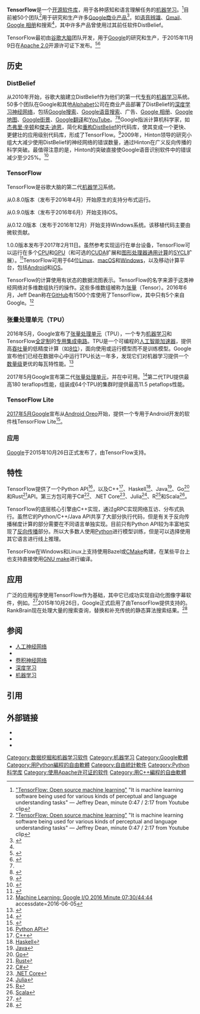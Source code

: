 {{术语}}
{{TA|G1=IT}}
{{Infobox software
|name=TensorFlow
|logo=[[File:TensorFlowLogo.svg|220px]]
|developer=[[谷歌大脑|谷歌大脑]]团队<ref name=Credits />
|released={{start date and age|2015|11|09}}
| latest release version = {{LSR/wikidata}}
|programming language=[[Python|Python]]、[[C++|C++]]、[[CUDA|CUDA]]
|platform=[[Linux|Linux]]、[[macOS|macOS]]、[[Windows|Windows]]、[[Android|Android]]
|genre=[[机器学习|机器学习]][[库_(计算机)|库]]
|license=[[Apache_2.0|Apache 2.0开源许可证]]
|website={{URL|https://www.tensorflow.org/}}<br>{{URL|https://tensorflow.google.cn/}}<ref>{{Cite web |url=https://studygolang.com/topics/3393 |title=Google 为 TensorFlow 启用 tensorflow.google.cn 域名 |accessdate=2020-11-08 |archive-date=2020-11-16 |archive-url=https://web.archive.org/web/20201116054254/https://studygolang.com/topics/3393 |dead-url=no }}</ref>
}}
'''TensorFlow'''是一个[[开放源代码|开源]][[库_(计算机)|软件库]]，用于各种感知和语言理解任务的[[机器学习|机器学习]]。<ref name="YoutubeClip">[https://www.youtube.com/watch?v=oZikw5k_2FM "TensorFlow: Open source machine learning"] {{Wayback|url=https://www.youtube.com/watch?v=oZikw5k_2FM |date=20161215203539 }} "It is machine learning software being used for various  kinds of perceptual and language understanding tasks" — Jeffrey Dean, minute 0:47 / 2:17 from Youtube clip</ref>目前被50个团队<ref name="YoutubeClip">[https://www.youtube.com/watch?v=oZikw5k_2FM "TensorFlow: Open source machine learning"] {{Wayback|url=https://www.youtube.com/watch?v=oZikw5k_2FM |date=20161215203539 }} "It is machine learning software being used for various  kinds of perceptual and language understanding tasks" — Jeffrey Dean, minute 0:47 / 2:17 from Youtube clip</ref>{{Rp|min 0:15/2:17}}用于研究和生产许多[[Google产品列表|Google商业产品]]<ref name="whitepaper2015">{{Cite web|url=http://download.tensorflow.org/paper/whitepaper2015.pdf|title=TensorFlow: Large-scale machine learning on heterogeneous systems|accessdate=2015-11-10|date=2015-11-09|publisher=Google Research|archive-url=https://web.archive.org/web/20151120004649/http://download.tensorflow.org/paper/whitepaper2015.pdf|archive-date=2015-11-20|dead-url=no}}</ref>{{Rp|p.2}}，如[[语音辨識|语音辨識]]、[[Gmail|Gmail]]、[[Google_相册|Google 相册]]和搜索<ref name="YoutubeClip" />{{Rp|0:26/2:17}}，其中许多产品曾使用过其前任软件DistBelief。

TensorFlow最初由[[谷歌大脑|谷歌大脑]]团队开发，用于[[Google|Google]]的研究和生产，于2015年11月9日在[[Apache_2.0|Apache 2.0]]开源许可证下发布。<ref name="Credits">{{Cite web|url=http://tensorflow.org/about|title=Credits|accessdate=2015-11-10|archive-url=https://web.archive.org/web/20151117032147/http://tensorflow.org/about|archive-date=2015-11-17|dead-url=no}}</ref><ref name="Metz-Nov9">{{Cite web|url=http://www.wired.com/2015/11/google-open-sources-its-artificial-intelligence-engine/|title=Google Just Open Sourced TensorFlow, Its Artificial Intelligence Engine|accessdate=2015-11-10|date=2015-11-09|archive-url=https://web.archive.org/web/20151110064825/http://www.wired.com/2015/11/google-open-sources-its-artificial-intelligence-engine/|archive-date=2015-11-10|dead-url=no}}</ref>

== 历史 ==

=== DistBelief ===
从2010年开始，谷歌大脑建立DistBelief作为他们的第一代[[专有|专有]]的[[机器学习|机器学习]]系统。50多个团队在Google和其他[[Alphabet|Alphabet]]公司在商业产品部署了DistBelief的[[深度学习|深度学习]][[人工神经网络|神经网络]]，包括[[Google搜索|Google搜索]]、[[Google语音搜索|Google语音搜索]]、广告、[[Google_相册|Google 相册]]、[[Google地图|Google地图]]、[[Google街景|Google街景]]、[[Google翻译|Google翻译]]和[[YouTube|YouTube]]。<ref name="whitepaper2015"/><ref name="Perez">{{Cite web |url=http://techcrunch.com/2015/11/09/google-open-sources-the-machine-learning-tech-behind-google-photos-search-smart-reply-and-more/ |title=Google Open-Sources The Machine Learning Tech Behind Google Photos Search, Smart Reply And More |accessdate=2015-11-11 |date=2015-11-09 |archive-url=https://web.archive.org/web/20151110142025/http://techcrunch.com/2015/11/09/google-open-sources-the-machine-learning-tech-behind-google-photos-search-smart-reply-and-more/ |archive-date=2015-11-10 |dead-url=no }}</ref>Google指派计算机科学家，如[[杰弗里·辛顿|杰弗里·辛顿]]和[[傑夫·迪恩|傑夫·迪恩]]，简化和[[代码重构|重构]]DistBelief的代码库，使其变成一个更快、更健壮的应用级别代码库，形成了TensorFlow。<ref name="Oremus">{{Cite web |url=http://www.slate.com/blogs/future_tense/2015/11/09/google_s_tensorflow_is_open_source_and_it_s_about_to_be_a_huge_huge_deal.html |title=What Is TensorFlow, and Why Is Google So Excited About It? |accessdate=2015-11-11 |date=2015-11-11 |archive-url=https://web.archive.org/web/20151110205049/http://www.slate.com/blogs/future_tense/2015/11/09/google_s_tensorflow_is_open_source_and_it_s_about_to_be_a_huge_huge_deal.html |archive-date=2015-11-10 |dead-url=no }}</ref>2009年，Hinton领导的研究小组大大减少使用DistBelief的神经网络的错误数量，通过Hinton在广义反向传播的科学突破。最值得注意的是，Hinton的突破直接使Google语音识别软件中的错误减少至少25%。<ref name="Ward-Bailey">{{Cite web |url=http://www.csmonitor.com/Technology/2015/0914/Google-chairman-We-re-making-real-progress-on-artificial-intelligence |title=Google chairman: We’re making 'real progress' on artificial intelligence |accessdate=2015-11-25 |date=2015-11-25 |archive-url=https://web.archive.org/web/20151125203839/http://www.csmonitor.com/Technology/2015/0914/Google-chairman-We-re-making-real-progress-on-artificial-intelligence |archive-date=2015-11-25 |dead-url=no }}</ref>

=== TensorFlow ===
TensorFlow是谷歌大脑的第二代[[机器学习|机器学习]]系统。

从0.8.0版本（发布于2016年4月）开始原生的支持分布式运行。

从0.9.0版本（发布于2016年6月）开始支持iOS。

从0.12.0版本（发布于2016年12月）开始支持Windows系统。该移植代码主要由微软贡献。

1.0.0版本发布于2017年2月11日。虽然参考实现运行在单台设备，TensorFlow可以运行在多个[[CPU|CPU]]和[[圖形處理器|GPU]]（和可选的[[CUDA|CUDA]]扩展和[[图形处理器通用计算|图形处理器通用计算]]的[[SYCL|SYCL]]扩展）。<ref name="Metz-Nov10">{{Cite news |url=http://www.wired.com/2015/11/googles-open-source-ai-tensorflow-signals-fast-changing-hardware-world/ |title=TensorFlow, Google's Open Source AI , Points to a Fast-Changing Hardware World |last=Metz |first=Cade |date=2015-11-10 |accessdate=2015-11-11 |archive-url=https://web.archive.org/web/20151111163641/http://www.wired.com/2015/11/googles-open-source-ai-tensorflow-signals-fast-changing-hardware-world/ |archive-date=2015-11-11 |dead-url=no }}</ref>TensorFlow可用于64位[[Linux|Linux]]、[[macOS|macOS]]和[[Windows|Windows]]，以及移动计算平台，包括[[Android|Android]]和[[iOS|iOS]]。

TensorFlow的计算使用有状态的数据流图表示。TensorFlow的名字来源于这类神经网络对多维数组执行的操作。这些多维数组被称为[[张量|张量]]（Tensor）。2016年6月，Jeff Dean称在[[GitHub|GitHub]]有1500个库使用了TensorFlow，其中只有5个来自Google。<ref name="1500repo's">[https://www.youtube.com/watch?v=Rnm83GqgqPE Machine Learning: Google I/O 2016 Minute 07:30/44:44] {{Wayback|url=https://www.youtube.com/watch?v=Rnm83GqgqPE |date=20161221095258 }} accessdate=2016-06-05</ref>

=== 张量处理单元（TPU） ===
2016年5月，Google宣布了[[张量处理单元|张量处理单元]]（TPU），一个专为[[机器学习|机器学习]]和TensorFlow[[全定制|全定制]]的[[专用集成电路|专用集成电路]]。TPU是一个可编程的[[人工智能加速器|人工智能加速器]]，提供高[[吞吐量|吞吐量]]的低精度计算（如[[8位|8位]]），面向使用或运行模型而不是训练模型。Google宣布他们已经在数据中心中运行TPU长达一年多，发现它们对机器学习提供一个[[数量级|数量级]]更优的每瓦特性能。<ref>{{Cite web |url=https://cloudplatform.googleblog.com/2016/05/Google-supercharges-machine-learning-tasks-with-custom-chip.html |title=Google supercharges machine learning tasks with TPU custom chip |accessdate=2016-05-19 |archive-url=https://web.archive.org/web/20160518235445/https://cloudplatform.googleblog.com/2016/05/Google-supercharges-machine-learning-tasks-with-custom-chip.html |archive-date=2016-05-18 |dead-url=no }}</ref>

2017年5月Google宣布第二代[[张量处理单元|张量处理单元]]，并在{{le|Google Compute Engine}}中可用。<ref>{{Cite news |url=https://www.blog.google/topics/google-cloud/google-cloud-offer-tpus-machine-learning/ |title=Build and train machine learning models on our new Google Cloud TPUs |date=2017-05-17 |work=Google |access-date=2017-05-18 |language=en |archive-url=https://web.archive.org/web/20170517182035/https://blog.google/topics/google-cloud/google-cloud-offer-tpus-machine-learning/ |archive-date=2017-05-17 |dead-url=no }}</ref>第二代TPU提供最高180 teraflops性能，组装成64个TPU的集群时提供最高11.5 petaflops性能。

===TensorFlow Lite===
[[2017年5月|2017年5月]]Google宣布从[[Android_Oreo|Android Oreo]]开始，提供一个专用于Android开发的软件栈TensorFlow Lite<ref>{{Cite web |url=https://www.theverge.com/2017/5/17/15645908/google-ai-tensorflowlite-machine-learning-announcement-io-2017 |title=Google’s new machine learning framework is going to put more AI on your phone |access-date=2018-01-14 |archive-url=https://web.archive.org/web/20170822133911/https://www.theverge.com/2017/5/17/15645908/google-ai-tensorflowlite-machine-learning-announcement-io-2017 |archive-date=2017-08-22 |dead-url=no }}</ref>。

=== 应用===
[[Google|Google]]于2015年10月26日正式发布了{{link-en|RankBrain}}，由TensorFlow支持。

== 特性 ==
TensorFlow提供了一个Python API<ref>[https://web.archive.org/web/20160303103524/https://www.tensorflow.org/versions/master/api_docs/python/index.html Python API]</ref>，以及C++<ref>[https://web.archive.org/web/20160303104849/https://www.tensorflow.org/versions/master/api_docs/cc/index.html C++]</ref>、Haskell<ref>[https://github.com/tensorflow/haskell Haskell]{{Wayback|url=https://github.com/tensorflow/haskell |date=20190501161337 }}</ref>、Java<ref>[https://www.tensorflow.org/api_docs/java/reference/org/tensorflow/package-summary Java]{{Wayback|url=https://www.tensorflow.org/api_docs/java/reference/org/tensorflow/package-summary |date=20170221010046 }}</ref>、Go<ref>[https://godoc.org/github.com/tensorflow/tensorflow/tensorflow/go Go]{{Wayback|url=https://godoc.org/github.com/tensorflow/tensorflow/tensorflow/go |date=20170221010654 }}</ref>和Rust<ref>[https://github.com/tensorflow/rust Rust]{{Wayback|url=https://github.com/tensorflow/rust |date=20191105112030 }}</ref>API。第三方包可用于C#<ref>[https://github.com/migueldeicaza/TensorFlowSharp C#]{{Wayback|url=https://github.com/migueldeicaza/TensorFlowSharp |date=20191105111851 }}</ref>、.NET Core<ref>[https://github.com/SciSharp/TensorFlow.NET .NET Core]{{Wayback|url=https://github.com/SciSharp/TensorFlow.NET |date=20190825220737 }}</ref>、Julia<ref>[https://github.com/malmaud/TensorFlow.jl Julia]{{Wayback|url=https://github.com/malmaud/TensorFlow.jl |date=20190512023424 }}</ref>、R<ref>[https://github.com/rstudio/tensorflow R]{{Wayback|url=https://github.com/rstudio/tensorflow |date=20190706015608 }}</ref>和Scala<ref>[https://github.com/eaplatanios/tensorflow_scala Scala]{{Wayback|url=https://github.com/eaplatanios/tensorflow_scala |date=20190218035307 }}</ref>。

TensorFlow的底层核心引擎由C++实现，通过gRPC实现网络互访、分布式执行。虽然它的Python/C++/Java API共享了大部分执行代码，但是有关于反向传播梯度计算的部分需要在不同语言单独实现。目前只有Python API较为丰富地实现了[[反向传播算法|反向传播]]部分。所以大多数人使用[[Python|Python]]进行模型训练，但是可以选择使用其它语言进行线上推理。

TensorFlow在Windows和Linux上支持使用Bazel或[[CMake|CMake]]构建，在某些平台上也支持直接使用[[GNU_make|GNU make]]进行编译。

== 应用 ==
广泛的应用程序使用TensorFlow作为基础，其中它已成功实现自动化图像字幕软件，例如{{le|DeepDream}}。<ref name="Byrne">{{Cite web|url=http://motherboard.vice.com/en_uk/read/google-offers-up-its-entire-machine-learning-library-as-open-source|title=Google Offers Up Its Entire Machine Learning Library as Open-Source Software|accessdate=2015-11-11|date=2015-11-11|archive-url=https://web.archive.org/web/20151123090522/http://motherboard.vice.com/en_uk/read/google-offers-up-its-entire-machine-learning-library-as-open-source|archive-date=2015-11-23|dead-url=no}}</ref>2015年10月26日，Google正式启用了由TensorFlow提供支持的{{le|RankBrain}}。RankBrain现在处理大量的搜索查询，替换和补充传统的静态算法搜索结果。<ref name="Woollaston">{{Cite web|url=http://www.dailymail.co.uk/sciencetech/article-3311650/Google-releases-TensorFlow-Search-giant-makes-artificial-intelligence-software-available-public.html|title=Google releases TensorFlow – Search giant makes its artificial intelligence software available to the public|accessdate=2015-11-25|date=2015-11-25|archive-url=https://web.archive.org/web/20151125213833/http://www.dailymail.co.uk/sciencetech/article-3311650/Google-releases-TensorFlow-Search-giant-makes-artificial-intelligence-software-available-public.html|archive-date=2015-11-25|dead-url=no}}</ref>

== 参阅 ==
* [[人工神经网络|人工神经网络]]
* {{tsl|en|Comparison of deep learning frameworks|深度学习框架比较}}
* [[卷积神经网络|卷积神经网络]]
* [[深度学习|深度学习]]
* [[机器学习|机器学习]]

== 引用 ==
{{Reflist|30em}}

== 外部链接 ==
* {{Official website|https://www.tensorflow.org/}}
* {{Official website|https://tensorflow.google.cn/}}{{zh-cn}}
* {{github|tensorflow/tensorflow|TensorFlow}}

{{深度学习软件}}
{{Differentiable computing}}
[[Category:数据挖掘和机器学习软件|Category:数据挖掘和机器学习软件]]
[[Category:机器学习|Category:机器学习]]
[[Category:Google軟體|Category:Google軟體]]
[[Category:用Python編程的自由軟體|Category:用Python編程的自由軟體]]
[[Category:自由統計軟件|Category:自由統計軟件]]
[[Category:Python科学库|Category:Python科学库]]
[[Category:使用Apache许可证的软件|Category:使用Apache许可证的软件]]
[[Category:用C++編程的自由軟體|Category:用C++編程的自由軟體]]